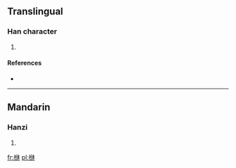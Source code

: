 ==Translingual==

===Han character===
{{Han char|rn=75|rad=木|as=08|sn=12|four=4499<sub>0</sub>|canj=木金竹木 (DCHD)}}

# {{defn|Han|sort=木08}}

====References====
* {{Han ref|kx=0537.090|dkj=15038|hdz=21235.090|uh=6915|ud=26901|bh=D9D7|bd=55767}}

----

==Mandarin==

===Hanzi===
{{cmn-hanzi|pin=[[bīn]] ([[bin1]]), [[shàn]] ([[shan4]])|wg=pin<sup>1</sup>, shan<sup>4</sup>}}

# {{defn|lang=cmn|sort=木08}}

[[fr:椕]]
[[pl:椕]]